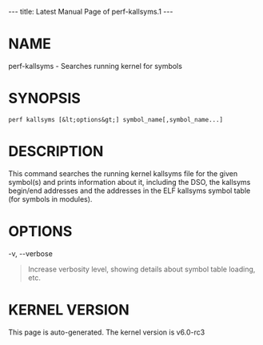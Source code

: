 ---
title: Latest Manual Page of perf-kallsyms.1
---


= NAME =

perf-kallsyms - Searches running kernel for symbols

= SYNOPSIS =

<pre>perf kallsyms [&lt;options&gt;] symbol_name[,symbol_name...]</pre>
= DESCRIPTION =

This command searches the running kernel kallsyms file for the given symbol(s) and prints information about it, including the DSO, the kallsyms begin/end addresses and the addresses in the ELF kallsyms symbol table (for symbols in modules).

= OPTIONS =

-v, --verbose

<blockquote>Increase verbosity level, showing details about symbol table loading, etc.
</blockquote>


= KERNEL VERSION =

This page is auto-generated.  The kernel version is v6.0-rc3